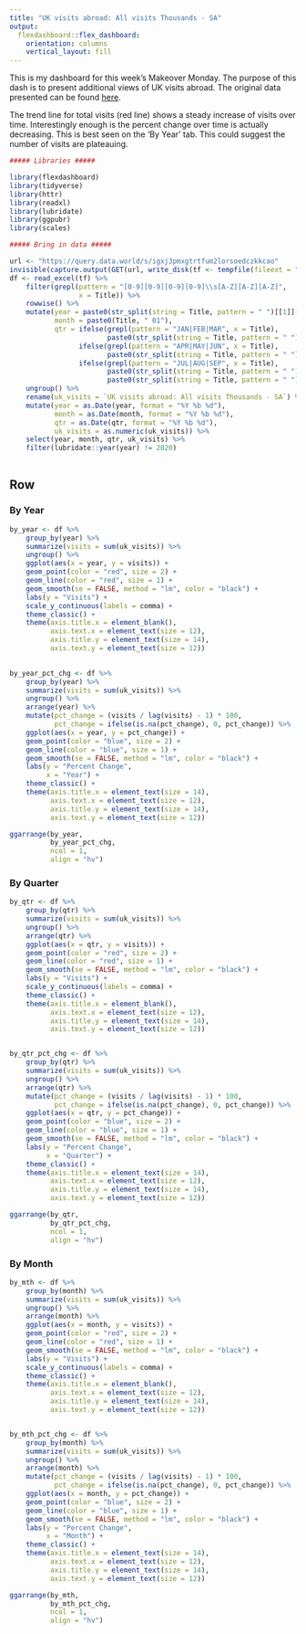 ```yaml
---
title: "UK visits abroad: All visits Thousands - SA"
output: 
  flexdashboard::flex_dashboard:
    orientation: columns
    vertical_layout: fill
---
```


This is my dashboard for this week's Makeover Monday. The purpose of this dash is to present additional views of UK visits abroad. The original data presented can be found [here](https://www.ons.gov.uk/peoplepopulationandcommunity/leisureandtourism/timeseries/gmax/ott). 

The trend line for total visits (red line) shows a steady increase of visits over time. Interestingly enough is the percent change over time is actually decreasing. This is best seen on the 'By Year' tab. This could suggest the number of visits are plateauing. 

```r

##### Libraries #####

library(flexdashboard)
library(tidyverse)
library(httr)
library(readxl)
library(lubridate)
library(ggpubr)
library(scales)

##### Bring in data #####

url <- "https://query.data.world/s/igxj3pmxgtrtfum2lorsoedczkkcao"
invisible(capture.output(GET(url, write_disk(tf <- tempfile(fileext = ".xls")))))
df <- read_excel(tf) %>%
    filter(grepl(pattern = "[0-9][0-9][0-9][0-9]\\s[A-Z][A-Z][A-Z]", 
                 x = Title)) %>%
    rowwise() %>%
    mutate(year = paste0(str_split(string = Title, pattern = " ")[[1]][1]," Jan 01"),
           month = paste0(Title, " 01"),
           qtr = ifelse(grepl(pattern = "JAN|FEB|MAR", x = Title), 
                        paste0(str_split(string = Title, pattern = " ")[[1]][1]," Mar 01"),
                 ifelse(grepl(pattern = "APR|MAY|JUN", x = Title), 
                        paste0(str_split(string = Title, pattern = " ")[[1]][1]," Jun 01"),
                 ifelse(grepl(pattern = "JUL|AUG|SEP", x = Title), 
                        paste0(str_split(string = Title, pattern = " ")[[1]][1]," Sep 01"),
                        paste0(str_split(string = Title, pattern = " ")[[1]][1]," Dec 01"))))) %>%
    ungroup() %>%
    rename(uk_visits = `UK visits abroad: All visits Thousands - SA`) %>%
    mutate(year = as.Date(year, format = "%Y %b %d"),
           month = as.Date(month, format = "%Y %b %d"),
           qtr = as.Date(qtr, format = "%Y %b %d"),
           uk_visits = as.numeric(uk_visits)) %>%
    select(year, month, qtr, uk_visits) %>%
    filter(lubridate::year(year) != 2020)



```

Row {.tabset .tabset-fade}
-----------------------------------------------------------------------

### By Year

```r

by_year <- df %>%
    group_by(year) %>%
    summarize(visits = sum(uk_visits)) %>%
    ungroup() %>%
    ggplot(aes(x = year, y = visits)) +
    geom_point(color = "red", size = 2) +
    geom_line(color = "red", size = 1) +
    geom_smooth(se = FALSE, method = "lm", color = "black") + 
    labs(y = "Visits") +
    scale_y_continuous(labels = comma) +
    theme_classic() +
    theme(axis.title.x = element_blank(),
          axis.text.x = element_text(size = 12),
          axis.title.y = element_text(size = 14),
          axis.text.y = element_text(size = 12))
          

by_year_pct_chg <- df %>%
    group_by(year) %>%
    summarize(visits = sum(uk_visits)) %>%
    ungroup() %>%
    arrange(year) %>%
    mutate(pct_change = (visits / lag(visits) - 1) * 100,
           pct_change = ifelse(is.na(pct_change), 0, pct_change)) %>%
    ggplot(aes(x = year, y = pct_change)) +
    geom_point(color = "blue", size = 2) +
    geom_line(color = "blue", size = 1) + 
    geom_smooth(se = FALSE, method = "lm", color = "black") +
    labs(y = "Percent Change",
         x = "Year") +
    theme_classic() + 
    theme(axis.title.x = element_text(size = 14),
          axis.text.x = element_text(size = 12),
          axis.title.y = element_text(size = 14),
          axis.text.y = element_text(size = 12))

ggarrange(by_year, 
          by_year_pct_chg, 
          ncol = 1, 
          align = "hv")

```


### By Quarter

```r


by_qtr <- df %>%
    group_by(qtr) %>%
    summarize(visits = sum(uk_visits)) %>%
    ungroup() %>%
    arrange(qtr) %>%
    ggplot(aes(x = qtr, y = visits)) +
    geom_point(color = "red", size = 2) +
    geom_line(color = "red", size = 1) +
    geom_smooth(se = FALSE, method = "lm", color = "black") + 
    labs(y = "Visits") +
    scale_y_continuous(labels = comma) +
    theme_classic() +
    theme(axis.title.x = element_blank(),
          axis.text.x = element_text(size = 12),
          axis.title.y = element_text(size = 14),
          axis.text.y = element_text(size = 12))


by_qtr_pct_chg <- df %>%
    group_by(qtr) %>%
    summarize(visits = sum(uk_visits)) %>%
    ungroup() %>%
    arrange(qtr) %>%
    mutate(pct_change = (visits / lag(visits) - 1) * 100,
           pct_change = ifelse(is.na(pct_change), 0, pct_change)) %>%
    ggplot(aes(x = qtr, y = pct_change)) +
    geom_point(color = "blue", size = 2) +
    geom_line(color = "blue", size = 1) + 
    geom_smooth(se = FALSE, method = "lm", color = "black") +
    labs(y = "Percent Change",
         x = "Quarter") +
    theme_classic() + 
    theme(axis.title.x = element_text(size = 14),
          axis.text.x = element_text(size = 12),
          axis.title.y = element_text(size = 14),
          axis.text.y = element_text(size = 12))

ggarrange(by_qtr, 
          by_qtr_pct_chg, 
          ncol = 1, 
          align = "hv")

```

### By Month

```r

by_mth <- df %>%
    group_by(month) %>%
    summarize(visits = sum(uk_visits)) %>%
    ungroup() %>%
    arrange(month) %>%
    ggplot(aes(x = month, y = visits)) +
    geom_point(color = "red", size = 2) +
    geom_line(color = "red", size = 1) +
    geom_smooth(se = FALSE, method = "lm", color = "black") + 
    labs(y = "Visits") +
    scale_y_continuous(labels = comma) +
    theme_classic() +
    theme(axis.title.x = element_blank(),
          axis.text.x = element_text(size = 12),
          axis.title.y = element_text(size = 14),
          axis.text.y = element_text(size = 12))


by_mth_pct_chg <- df %>%
    group_by(month) %>%
    summarize(visits = sum(uk_visits)) %>%
    ungroup() %>%
    arrange(month) %>%
    mutate(pct_change = (visits / lag(visits) - 1) * 100,
           pct_change = ifelse(is.na(pct_change), 0, pct_change)) %>%
    ggplot(aes(x = month, y = pct_change)) +
    geom_point(color = "blue", size = 2) +
    geom_line(color = "blue", size = 1) + 
    geom_smooth(se = FALSE, method = "lm", color = "black") +
    labs(y = "Percent Change",
         x = "Month") +
    theme_classic() + 
    theme(axis.title.x = element_text(size = 14),
          axis.text.x = element_text(size = 12),
          axis.title.y = element_text(size = 14),
          axis.text.y = element_text(size = 12))

ggarrange(by_mth, 
          by_mth_pct_chg, 
          ncol = 1, 
          align = "hv")

```

